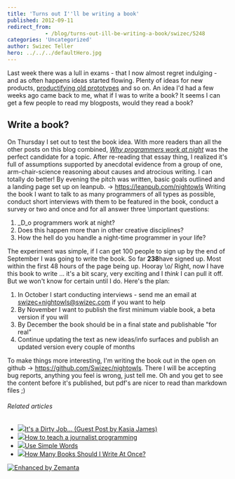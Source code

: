 ```yaml
---
title: 'Turns out I''ll be writing a book'
published: 2012-09-11
redirect_from: 
            - /blog/turns-out-ill-be-writing-a-book/swizec/5248
categories: 'Uncategorized'
author: Swizec Teller
hero: ../../../defaultHero.jpg
---
```

Last week there was a lull in exams - that I now almost regret indulging - and as often happens ideas started flowing. Plenty of ideas for new products, [productifying old prototypes](http://swizec.com/blog/a-message-from-your-future-self/swizec/3377) and so on. An idea I'd had a few weeks ago came back to me, what if I was to write a book? It seems I can get a few people to read my blogposts, would they read a book?

## Write a book?

On Thursday I set out to test the book idea. With more readers than all the other posts on this blog combined, _[Why programmers work at night](http://swizec.com/blog/why-programmers-work-at-night/swizec/3198 "Why programmers work at night")_ was the perfect candidate for a topic. After re-reading that essay thing, I realized it's full of assumptions supported by anecdotal evidence from a group of one, arm-chair-science reasoning about causes and atrocious writing. I can totally do better! By evening the pitch was written, basic goals outlined and a landing page set up on leanpub. -> <https://leanpub.com/nightowls> Writing the book I want to talk to as many programmers of all types as possible, conduct short interviews with them to be featured in the book, conduct a survey or two and once and for all answer three \\important questions:

1. _D_o programmers work at night?
2. Does this happen more than in other creative disciplines?
3. How the hell do you handle a night-time programmer in your life?

The experiment was simple, if I can get 100 people to sign up by the end of September I was going to write the book. So far **238**have signed up. Most within the first 48 hours of the page being up. Hooray \\o/ Right, now I have this book to write ... it's a bit scary, very exciting and I _think_ I can pull it off. But we won't know for certain until I do. Here's the plan:

1. In October I start conducting interviews - send me an email at [swizec+nightowls@swizec.com](mailto:swizec+nightowls@swizec.com) if you want to help
2. By November I want to publish the first minimum viable book, a beta version if you will
3. By December the book should be in a final state and publishable "for real"
4. Continue updating the text as new ideas/info surfaces and publish an updated version every couple of months

To make things more interesting, I'm writing the book out in the open on github -> <https://github.com/Swizec/nightowls>. There I will be accepting bug reports, anything you feel is wrong, just tell me. Oh and you get to see the content before it's published, but pdf's are nicer to read than markdown files ;)

###### Related articles

- [![](http://i.zemanta.com/111284908_80_80.jpg)](http://indiewritingblog.com/2012/09/10/its-a-dirty-job-guest-post-by-kasia-james/)[It's a Dirty Job... (Guest Post by Kasia James)](http://indiewritingblog.com/2012/09/10/its-a-dirty-job-guest-post-by-kasia-james/)
- [![](http://i.zemanta.com/109257994_80_80.jpg)](http://onlinejournalismblog.com/2012/08/29/how-to-teach-a-journalist-programming/)[How to teach a journalist programming](http://onlinejournalismblog.com/2012/08/29/how-to-teach-a-journalist-programming/)
- [![](http://i.zemanta.com/111208955_80_80.jpg)](http://dlmilesbooks.wordpress.com/2012/09/10/use-simple-words/)[Use Simple Words](http://dlmilesbooks.wordpress.com/2012/09/10/use-simple-words/)
- [![](http://i.zemanta.com/109484120_80_80.jpg)](http://michaeljholley.com/2012/08/30/how-many-books-should-i-write-at-once/)[How Many Books Should I Write At Once?](http://michaeljholley.com/2012/08/30/how-many-books-should-i-write-at-once/)

[![Enhanced by Zemanta](http://img.zemanta.com/zemified_e.png?x-id=fd8ae5c9-6ffe-41ce-b39d-94ea74960a6b)](http://www.zemanta.com/?px "Enhanced by Zemanta")